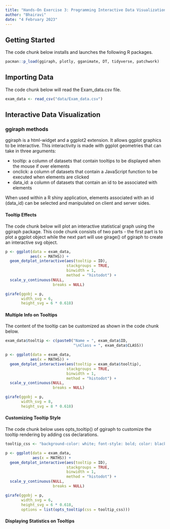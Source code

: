 ```yaml
---
title: "Hands-On Exercise 3: Programming Interactive Data Visualization with R"
author: "Bhairavi"
date: "4 February 2023"
---
```


## Getting Started

The code chunk below installs and launches the following R packages.

```r
pacman::p_load(ggiraph, plotly, gganimate, DT, tidyverse, patchwork)
```

## Importing Data

The code chunk below will read the Exam_data.csv file.

```r
exam_data <- read_csv("data/Exam_data.csv")
```

## Interactive Data Visualization

### ggiraph methods

ggiraph is a html-widget and a ggplot2 extension. It allows ggplot graphics to be interactive. This interactivity is made with ggplot geometries that can take in three arguments:

-   tooltip: a column of datasets that contain tooltips to be displayed when the mouse if over elements
-   onclick: a column of datasets that contain a JavaScript function to be executed when elements are clicked
-   data_id: a column of datasets that contain an id to be associated with elements

When used within a R shiny application, elements associated with an id (data_id) can be selected and manipulated on client and server sides.

#### Tooltip Effects

The code chunk below will plot an interactive statistical graph using the ggiraph package. This code chunk consists of two parts - the first part is to plot a ggplot object while the next part will use girage() of ggiraph to create an interactive svg object.

```r
p <- ggplot(data = exam_data,
           aes(x = MATHS)) +
  geom_dotplot_interactive(aes(tooltip = ID),
                           stackgroups = TRUE,
                           binwidth = 1,
                           method = "histodot") +
  scale_y_continuous(NULL,
                     breaks = NULL)

girafe(ggobj = p,
       width_svg = 6,
       height_svg = 6 * 0.618)
```

#### Multiple Info on Tooltips 

The content of the tooltip can be customized as shown in the code chunk below.

```r
exam_data$tooltip <- c(paste0("Name = ", exam_data$ID,
                              "\nClass = ", exam_data$CLASS))

p <- ggplot(data = exam_data,
           aes(x = MATHS)) +
  geom_dotplot_interactive(aes(tooltip = exam_data$tooltip),
                           stackgroups = TRUE,
                           binwidth = 1,
                           method = "histodot") +
  scale_y_continuous(NULL,
                     breaks = NULL)

girafe(ggobj = p,
       width_svg = 8,
       height_svg = 8 * 0.618)
```

#### Customizing Tooltip Style

The code chunk below uses opts_tooltip() of ggiraph to customize the tooltip rendering by adding css declarations.

```r
tooltip_css <- "background-color: white; font-style: bold; color: black;"

p <- ggplot(data = exam_data,
            aes(x = MATHS)) +
  geom_dotplot_interactive(aes(tooltip = ID),
                           stackgroups = TRUE,
                           binwidth = 1,
                           method = "histodot") +
  scale_y_continuous(NULL,
                     breaks = NULL)

girafe(ggobj = p,
       width_svg = 6,
       height_svg = 6 * 0.618,
       options = list(opts_tooltip(css = tooltip_css)))
```

#### Displaying Statistics on Tooltips


